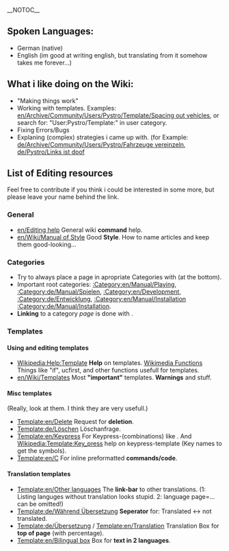 __NOTOC__
== Spoken Languages: ==
* German (native)
* English (im good at writing english, but translating from it somehow takes me forever...)
== What i like doing on the Wiki: ==
* "Making things work"
* Working with templates. Examples: [[en/Archive/Community/Users/Pystro/Template/Spacing out vehicles]], or search for: "User:Pystro/Template:" in user category.
* Fixing Errors/Bugs
* Explaning (complex) strategies i came up with. (for Example: [[de/Archive/Community/Users/Pystro/Fahrzeuge vereinzeln]], [[de/Pystro/Links ist doof]]
== List of Editing resources ==
{{en/Bilingual box|de
|Meine Favoriten, hauptsächlich als Nachschlagewerk für mich selbst, aber ich hoffe, ich kann auch anderen damit helfen.
|My favourites, mainly as a quick reference for myself , but i hope its also usefull to others.
}}
Feel free to contribute if you think i could be interested in some more, but please leave your name behind the link.
=== General ===
* [[en/Editing help]] General wiki '''command''' help.
* [[en/Wiki/Manual of Style]] Good '''Style'''. How to name articles and keep them good-looking...
=== Categories ===
* Try to always place a page in apropriate Categories with {{en/C|<nowiki>[[Category:Example]]</nowiki>|}} (at the bottom).
* Important root categories: [[:Category:en/Manual/Playing]], [[:Category:de/Manual/Spielen]], [[:Category:en/Development]], [[:Category:de/Entwicklung]], [[:Category:en/Manual/Installation]] [[:Category:de/Manual/Installation]].
* '''Linking''' to a category ''page'' is done with {{en/C|<nowiki>[[:Category:Example]]</nowiki>|}}.
=== Templates ===
==== Using and editing templates ====
* [https://en.wikipedia.org/wiki/Help:Template Wikipedia:Help:Template] '''Help''' on templates. [https://en.wikipedia.org/wiki/Help:Magic_words Wikimedia Functions] Things like "if", ucfirst, and other functions usefull for templates.
* [[en/Wiki/Templates]] Most '''"important"''' templates. '''Warnings''' and stuff.
==== Misc templates ====
(Really, look at them. I think they are very usefull.)
* [[Template:en/Delete]] Request for '''deletion'''.
* [[Template:de/Löschen]] Löschanfrage.
* [[Template:en/Keypress]] For Keypress-(combinations) like {{en/Keypress|Shift|F8}}. And [https://en.wikipedia.org/wiki/Template:Key_press Wikipedia:Template:Key_press] help on keypress-template (Key names to get the symbols).
* [[Template:en/C]] For inline preformatted '''commands/code'''.
==== Translation templates ====
* [[Template:en/Other languages]] The '''link-bar''' to other translations. (1: Listing languges without translation looks stupid. 2: language page=... can be omitted!)
* [[Template:de/Während Übersetzung]] '''Seperator''' for: Translated <-> not translated.
* [[Template:de/Übersetzung]] / [[Template:en/Translation]] Translation Box for '''top of page''' (with percentage).
* [[Template:en/Bilingual box]] Box for '''text in 2 languages'''.